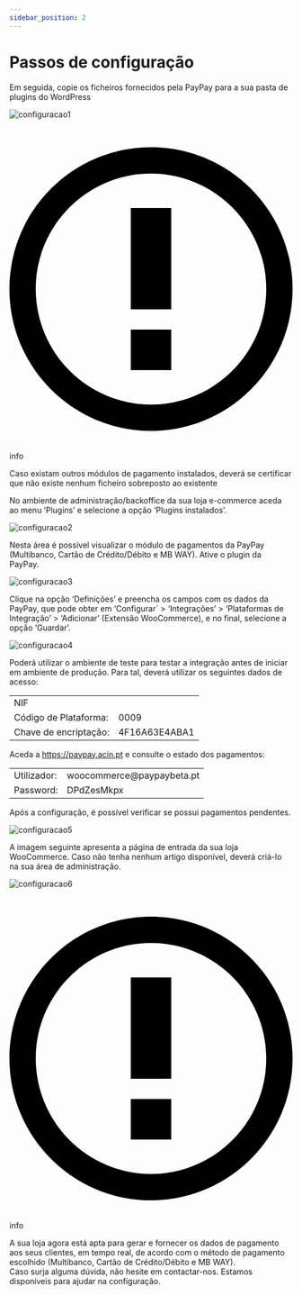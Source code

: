 ```yaml
---
sidebar_position: 2
---
```


# Passos de configuração

Em seguida, copie os ficheiros fornecidos pela PayPay para a sua pasta de plugins do WordPress

![configuracao1](../../../../../_media/woocomerce-2.png)

<div class="theme-admonition theme-admonition-info admonition_node_modules-@docusaurus-theme-classic-lib-theme-Admonition-Layout-styles-module alert alert--info">
    <div class="admonitionHeading_node_modules-@docusaurus-theme-classic-lib-theme-Admonition-Layout-styles-module"><span class="admonitionIcon_node_modules-@docusaurus-theme-classic-lib-theme-Admonition-Layout-styles-module"><svg viewBox="0 0 14 16"><path fill-rule="evenodd" d="M7 2.3c3.14 0 5.7 2.56 5.7 5.7s-2.56 5.7-5.7 5.7A5.71 5.71 0 0 1 1.3 8c0-3.14 2.56-5.7 5.7-5.7zM7 1C3.14 1 0 4.14 0 8s3.14 7 7 7 7-3.14 7-7-3.14-7-7-7zm1 3H6v5h2V4zm0 6H6v2h2v-2z"></path></svg></span>info</div>
    <div class="admonitionContent_node_modules-@docusaurus-theme-classic-lib-theme-Admonition-Layout-styles-module">
        <p>Caso existam outros módulos de pagamento instalados, deverá se certificar que não existe nenhum ficheiro sobreposto ao existente</p>
    </div>
</div>

No ambiente de administração/backoffice da sua loja e-commerce aceda ao menu ‘Plugins’ e selecione a opção ‘Plugins instalados’.

![configuracao2](../../../../../_media/woocomerce-3.png)

Nesta área é possível visualizar o módulo de pagamentos da PayPay (Multibanco, Cartão de Crédito/Débito e MB WAY). Ative o plugin da PayPay.

![configuracao3](../../../../../_media/woocomerce-4.png)

Clique na opção ‘Definições’ e preencha os campos com os dados da PayPay, que pode obter em ‘Configurar´ > ‘Integrações’ > ‘Plataformas de Integração’ > ‘Adicionar’ (Extensão WooCommerce), e no final, selecione a opção ‘Guardar’.

![configuracao4](../../../../../_media/woocomerce-5.png)

Poderá utilizar o ambiente de teste para testar a integração antes de iniciar em ambiente de produção. Para tal, deverá utilizar os seguintes dados de acesso:

<table>
    <tr>
        <td>NIF</td>
        <td></td>
    </tr>
    <tr>
        <td>Código de Plataforma:</td>
        <td>0009</td>
    </tr>
    <tr>
        <td>Chave de encriptação:</td>
        <td>4F16A63E4ABA1</td>
    </tr>
</table>

Aceda a https://paypay.acin.pt e consulte o estado dos pagamentos:

<table>
    <tr>
        <td>Utilizador:</td>
        <td>woocommerce@paypaybeta.pt</td>
    </tr>
    <tr>
        <td>Password:</td>
        <td>DPdZesMkpx</td>
    </tr>
</table>

Após a configuração, é possível verificar se possui pagamentos pendentes.

![configuracao5](../../../../../_media/woocomerce-6.png)

A imagem seguinte apresenta a página de entrada da sua loja WooCommerce. Caso não tenha nenhum artigo disponível, deverá criá-lo na sua área de administração.

![configuracao6](../../../../../_media/woocomerce-7.png)

<div class="theme-admonition theme-admonition-info admonition_node_modules-@docusaurus-theme-classic-lib-theme-Admonition-Layout-styles-module alert alert--info">
    <div class="admonitionHeading_node_modules-@docusaurus-theme-classic-lib-theme-Admonition-Layout-styles-module"><span class="admonitionIcon_node_modules-@docusaurus-theme-classic-lib-theme-Admonition-Layout-styles-module"><svg viewBox="0 0 14 16"><path fill-rule="evenodd" d="M7 2.3c3.14 0 5.7 2.56 5.7 5.7s-2.56 5.7-5.7 5.7A5.71 5.71 0 0 1 1.3 8c0-3.14 2.56-5.7 5.7-5.7zM7 1C3.14 1 0 4.14 0 8s3.14 7 7 7 7-3.14 7-7-3.14-7-7-7zm1 3H6v5h2V4zm0 6H6v2h2v-2z"></path></svg></span>info</div>
    <div class="admonitionContent_node_modules-@docusaurus-theme-classic-lib-theme-Admonition-Layout-styles-module">
        <p>A sua loja agora está apta para gerar e fornecer os dados de pagamento aos seus clientes, em tempo real, de acordo com o método de pagamento escolhido (Multibanco, Cartão de Crédito/Débito e MB WAY).<br/>
        Caso surja alguma dúvida, não hesite em contactar-nos. Estamos disponíveis para ajudar na configuração.</p>
    </div>
</div>
